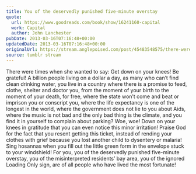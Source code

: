```yaml
---
title: You of the deservedly punished five-minute overstay
quote:
  url: https://www.goodreads.com/book/show/16241160-capital
  work: Capital
  author: John Lanchester
pubDate: 2013-03-16T07:16:48+00:00
updatedDate: 2013-03-16T07:16:48+00:00
originalUrl: https://stream.anglepoised.com/post/45483548575/there-were-times-when-she-wanted-to-say-get-down
source: tumblr stream
---
```


There were times when she wanted to say: Get down on your knees! Be grateful! A billion people living on a dollar a day, as many who can’t find clean drinking water, you live in a country where there is a promise to feed, clothe, shelter and doctor you, from the moment of your birth to the moment of your death, for free, where the state won’t come and beat or imprison you or conscript you, where the life expectancy is one of the longest in the world, where the government does not lie to you about Aids, where the music is not bad and the only bad thing is the climate, and you find it in yourself to complain about parking? Woe, woe! Down on your knees in gratitude that you can even notice this minor irritation! Praise God for the fact that you resent getting this ticket, instead of rending your clothes with grief because you lost another child to dysentery or malaria! Sing hosannas when you fill out the little green form in the envelope stuck to your windshield! For you, you of the deservedly punished five-minute overstay, you of the misinterpreted residents’ bay area, you of the ignored Loading Only sign, are of all people who have lived the most fortunate!
